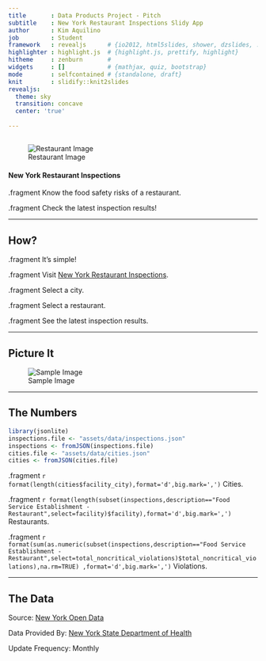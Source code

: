 ```yaml
---
title       : Data Products Project - Pitch
subtitle    : New York Restaurant Inspections Slidy App
author      : Kim Aquilino
job         : Student
framework   : revealjs      # {io2012, html5slides, shower, dzslides, ...}
highlighter : highlight.js  # {highlight.js, prettify, highlight}
hitheme     : zenburn       # 
widgets     : []            # {mathjax, quiz, bootstrap}
mode        : selfcontained # {standalone, draft}
knit        : slidify::knit2slides
revealjs:
  theme: sky
  transition: concave
  center: 'true'
  
--- 
```


## 

![Restaurant Image](assets/img/restaurant_sign.jpg)

#### New York Restaurant Inspections

.fragment Know the food safety risks of a restaurant.

.fragment Check the latest inspection results! 

--- 

## How?

.fragment It's simple!

.fragment Visit [New York Restaurant Inspections](https://kaquilino.shinyapps.io/DataProductsProject/).

.fragment Select a city.

.fragment Select a restaurant.

.fragment See the latest inspection results. 

--- 

## Picture It

![Sample Image](assets/img/sample_output.jpg)

---

## The Numbers

```r
library(jsonlite)
inspections.file <- "assets/data/inspections.json"
inspections <- fromJSON(inspections.file)
cities.file <- "assets/data/cities.json" 
cities <- fromJSON(cities.file)

```

.fragment `r format(length(cities$facility_city),format='d',big.mark=',')` Cities. 

.fragment `r format(length(subset(inspections,description=="Food Service Establishment - Restaurant",select=facility)$facility),format='d',big.mark=',')` Restaurants.

.fragment  `r format(sum(as.numeric(subset(inspections,description=="Food Service Establishment - Restaurant",select=total_noncritical_violations)$total_noncritical_violations),na.rm=TRUE)
,format='d',big.mark=',')` Violations.

---

## The Data

Source: [New York Open Data](https://health.data.ny.gov/Health/Food-Service-Establishment-Last-Inspection/cnih-y5dw)

Data Provided By: [New York State Department of Health](http://www.health.ny.gov/regulations/nycrr/title_10/part_14/subpart_14-1.htm)

Update Frequency: Monthly
